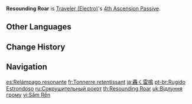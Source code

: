 {{Talent Infobox
|image         = Talent Resounding Roar.png
|character     = Traveler (Electro)
|type          = 4th Ascension Passive
|info          = Increases the [[Energy Recharge]] effect granted by [[Lightning Blade]]'s Abundance Amulet by 10% of the Traveler's Energy Recharge.
|scale_att1    = Energy Recharge
|utility1      = Energy Recharge
}}
'''Resounding Roar''' is [[Traveler (Electro)]]'s [[4th Ascension Passive]].

==Other Languages==
{{Other Languages
|en      = Resounding Roar
|zhs     = 回响的轰雷
|zhs_rm  = Huíxiǎng de Hōng Léi
|zht     = 迴響的轟雷
|zht_rm  = Huíxiǎng de Hōng Léi
|zh_tl   = 
|ja      = 轟く雷鳴
|ja_rm   = Todoroku Raimei
|ja_tl   = Roaring Thunder
|ko      = 울려퍼지는 천둥
|ko_tl   = Resounding Thunder
|es      = Relámpago resonante
|es_tl   = Resounding Lightning
|fr      = Tonnerre retentissant
|fr_tl   = Resounding Thunder
|ru      = Сокрушительный рокот
|ru_tl   = Shattering Roar
|th      = Resounding Roar
|vi      = Sấm Rền
|vi_tl   = Wailing Thunder
|de      = Widerhallender Donner
|de_tl   = Resounding Thunder
|id      = Resounding Roar
|pt      = Rugido Estrondoso
|pt_tl   = 
|tr      = Yankılanan Kükreme
|tr_tl   = Resounding Roar
|it      = Ruggito possente
|it_tl   = Mighty Roar
}}

==Change History==
{{Change History|2.0}}

==Navigation==
{{Talent Navbox|Traveler (Electro)}}

[[es:Relámpago resonante]]
[[fr:Tonnerre retentissant]]
[[ja:轟く雷鳴]]
[[pt-br:Rugido Estrondoso]]
[[ru:Сокрушительный рокот]]
[[th:Resounding Roar]]
[[uk:Відлуння грому]]
[[vi:Sấm Rền]]